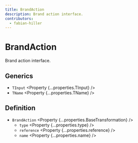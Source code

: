 ```yaml
---
title: BrandAction
description: Brand action interface.
contributors:
  - fabian-hiller
---
```



# BrandAction

Brand action interface.

## Generics

- `TInput` <Property {...properties.TInput} />
- `TName` <Property {...properties.TName} />

## Definition

- `BrandAction` <Property {...properties.BaseTransformation} />
  - `type` <Property {...properties.type} />
  - `reference` <Property {...properties.reference} />
  - `name` <Property {...properties.name} />
